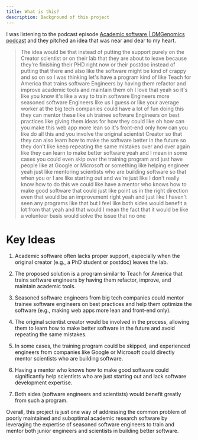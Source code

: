 ```yaml
---
title: What is this?
description: Background of this project
---
```



I was listening to the podcast episode [Academic software | OMGenomics podcast](https://youtu.be/eyd7Cb7ueNg?t=3329&si=QClIO_5D6pB3MqBm) and they pitched an idea that was near and dear to my heart.

<YouTube id="https://youtu.be/eyd7Cb7ueNg?si=47VfSIIL2s9KPx74&t=3330" />

> The idea would be that instead of putting the support purely on the Creator scientist or on their lab that they are about to leave because they're finishing their PHD right now or their postdoc instead of putting that there and also like the software might be kind of crappy and so on so I was thinking let's have a program kind of like Teach for America that trains software Engineers by having them refactor and improve academic tools and maintain them oh I love that yeah so it's like you know it's like a way to train software Engineers more seasoned software Engineers like us I guess or like your average worker at the big tech companies could have a lot of fun doing this they can mentor these like uh trainee software Engineers on best practices like giving them ideas for how they could like oh how can you make this web app more lean so it's front-end only how can you like do all this and you involve the original scientist Creator so that they can also learn how to make the software better in the future so they don't like keep repeating the same mistakes over and over again like they can learn to make better software yeah and I mean in some cases you could even skip over the training program and just have people like at Google or Microsoft or something like helping engineer yeah just like mentoring scientists who are building software so that when you or I are like starting out and we're just like I don't really know how to do this we could like have a mentor who knows how to make good software that could just like point us in the right direction even that would be an improvement right yeah and just like I haven't seen any programs like that but I feel like both sides would benefit a lot from that yeah and that would I mean the fact that it would be like a volunteer basis would solve the issue that no one

# Key Ideas

1. Academic software often lacks proper support, especially when the original creator (e.g., a PhD student or postdoc) leaves the lab.

2. The proposed solution is a program similar to Teach for America that trains software engineers by having them refactor, improve, and maintain academic tools.

3. Seasoned software engineers from big tech companies could mentor trainee software engineers on best practices and help them optimize the software (e.g., making web apps more lean and front-end only).

4. The original scientist creator would be involved in the process, allowing them to learn how to make better software in the future and avoid repeating the same mistakes.

5. In some cases, the training program could be skipped, and experienced engineers from companies like Google or Microsoft could directly mentor scientists who are building software.

6. Having a mentor who knows how to make good software could significantly help scientists who are just starting out and lack software development expertise.

7. Both sides (software engineers and scientists) would benefit greatly from such a program.

Overall, this project is just one way of addressing the common problem of poorly maintained and suboptimal academic research software by leveraging the expertise of seasoned software engineers to train and mentor both junior engineers and scientists in building better software.
